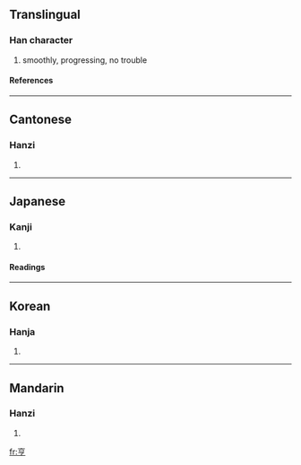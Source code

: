 ==Translingual==
===Han character===
{{Han char|rad=亠|as=05|sn=7|four=0020<sub>7</sub>|canj=卜口弓弓 (YRNN)}}
# smoothly, progressing, no trouble
====References====
{{Han ref|kx=0088.120|dkj=00295|dj=0187.050|hdz=10284.030|uh=4EA8|ud=20136|bh=A6EB|bd=42731}}
----
==Cantonese==
===Hanzi===
{{yue-hanzi|jyut=|y=hang1}}
# {{defn|Cantonese}}
----
==Japanese==
===Kanji===
{{ja-kanji|grade=|rs=亠05}}
# {{defn|Japanese}}
====Readings====
{{ja-readings|on=[[きょう]] (kyō), [[こう]] (kō), [[ほう]] (hō)|kun=[[たてまつる]] (tatematsuru), [[とおる]] (tooru)}}
----
==Korean==
===Hanja===
{{ko-hanja|hangeul=[[형]], [[팽]]|rv=hyeong, paeng|mr=hyŏng, p'aeng}}
# {{defn|Korean}}
----
==Mandarin==
===Hanzi===
{{cmn-hanzi|pin=[[hēng]] ([[heng1]])|wg=heng<sup>1</sup>}}
# {{defn|Mandarin}}

[[fr:亨]]